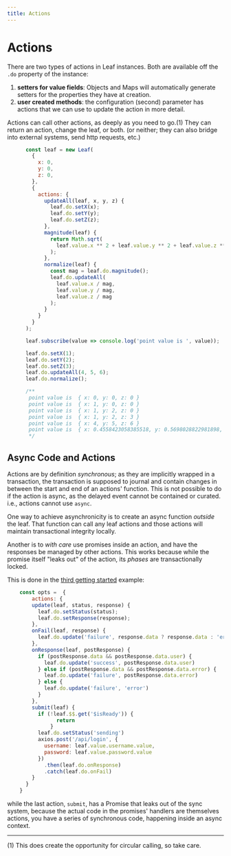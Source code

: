 ```yaml
---
title: Actions
---
```


# Actions

There are two types of actions in Leaf instances. Both are available off the `.do` property of the instance:

1. **setters for value fields**: Objects and Maps will automatically generate setters for the properties they have at creation.
2. **user created methods**: the configuration (second) parameter has actions that we can use
to update the action in more detail.

Actions can call other actions, as deeply as you need to go.(1) They can return an action, change the leaf, or both.
(or neither; they can also bridge into external systems, send http requests, etc.)

```javascript
      const leaf = new Leaf(
        {
          x: 0,
          y: 0,
          z: 0,
        },
        {
          actions: {
            updateAll(leaf, x, y, z) {
              leaf.do.setX(x);
              leaf.do.setY(y);
              leaf.do.setZ(z);
            },
            magnitude(leaf) {
              return Math.sqrt(
                leaf.value.x ** 2 + leaf.value.y ** 2 + leaf.value.z ** 2
              );
            },
            normalize(leaf) {
              const mag = leaf.do.magnitude();
              leaf.do.updateAll(
                leaf.value.x / mag,
                leaf.value.y / mag,
                leaf.value.z / mag
              );
            }
          }
        }
      );

      leaf.subscribe(value => console.log('point value is ', value));

      leaf.do.setX(1);
      leaf.do.setY(2);
      leaf.do.setZ(3);
      leaf.do.updateAll(4, 5, 6);
      leaf.do.normalize();

      /**
       point value is  { x: 0, y: 0, z: 0 }
       point value is  { x: 1, y: 0, z: 0 }
       point value is  { x: 1, y: 2, z: 0 }
       point value is  { x: 1, y: 2, z: 3 }
       point value is  { x: 4, y: 5, z: 6 }
       point value is  { x: 0.4558423058385518, y: 0.5698028822981898, z: 0.6837634587578276 }
       */
```

## Async Code and Actions

Actions are by definition *synchronous*; as they are implicitly wrapped in a transaction, the transaction is supposed
to journal and contain changes in between the start and end of an actions' function. This is not possible to do
if the action is async, as the delayed event cannot be contained or curated. i.e., actions cannot use `async`.

One way to achieve asynchronicity is to create an async function *outside* the leaf. That function can call any
leaf actions and those actions will maintain transactional integrity locally.

Another is to *with care* use promises inside an action, and have the responses be managed by other actions.
This works because while the promise itself "leaks out" of the action, its *phases* are transactionally locked.

This is done in the [third getting started](/get-started/login3) example:

```javascript
    const opts =  {
        actions: {
        update(leaf, status, response) {
          leaf.do.setStatus(status);
          leaf.do.setResponse(response);
        },
        onFail(leaf, response) {
          leaf.do.update('failure', response.data ? response.data : 'error')
        },
        onResponse(leaf, postResponse) {
          if (postResponse.data && postResponse.data.user) {
            leaf.do.update('success', postResponse.data.user)
          } else if (postResponse.data && postResponse.data.error) {
            leaf.do.update('failure', postResponse.data.error)
          } else {
            leaf.do.update('failure', 'error')
          }
        },
        submit(leaf) {
          if (!leaf.$$.get('$isReady')) {
                return
              }
          leaf.do.setStatus('sending')
          axios.post('/api/login', {
            username: leaf.value.username.value,
            password: leaf.value.password.value
          })
            .then(leaf.do.onResponse)
            .catch(leaf.do.onFail)
        }
      }
    }
```

while the last action, `submit`, has a Promise that leaks out of the sync system, because the actual code
in the promises' handlers are themselves actions, you have a series of synchronous code, happening inside an async context.

-----
(1) This does create the opportunity for circular calling, so take care.
